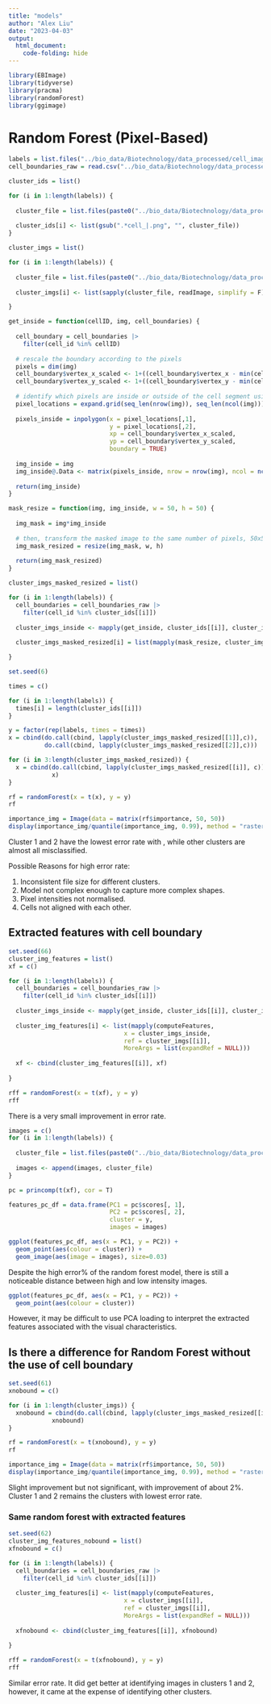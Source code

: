 ```yaml
---
title: "models"
author: "Alex Liu"
date: "2023-04-03"
output: 
  html_document:
    code-folding: hide
---
```


```r
library(EBImage)
library(tidyverse)
library(pracma)
library(randomForest)
library(ggimage)
```

# Random Forest (Pixel-Based)

```r
labels = list.files("../bio_data/Biotechnology/data_processed/cell_images/")
cell_boundaries_raw = read.csv("../bio_data/Biotechnology/data_processed/cell_boundaries.csv.gz")

cluster_ids = list()

for (i in 1:length(labels)) {
  
  cluster_file = list.files(paste0("../bio_data/Biotechnology/data_processed/cell_images/", labels[i]))
  
  cluster_ids[i] <- list(gsub(".*cell_|.png", "", cluster_file))
}

cluster_imgs = list()

for (i in 1:length(labels)) {
  
  cluster_file = list.files(paste0("../bio_data/Biotechnology/data_processed/cell_images/", labels[i]), full.names=T)
  
  cluster_imgs[i] <- list(sapply(cluster_file, readImage, simplify = F))

}
```

```r
get_inside = function(cellID, img, cell_boundaries) {
  
  cell_boundary = cell_boundaries |>
    filter(cell_id %in% cellID)
  
  # rescale the boundary according to the pixels
  pixels = dim(img)
  cell_boundary$vertex_x_scaled <- 1+((cell_boundary$vertex_x - min(cell_boundary$vertex_x))/0.2125)
  cell_boundary$vertex_y_scaled <- 1+((cell_boundary$vertex_y - min(cell_boundary$vertex_y))/0.2125)
  
  # identify which pixels are inside or outside of the cell segment using inpolygon
  pixel_locations = expand.grid(seq_len(nrow(img)), seq_len(ncol(img)))
  
  pixels_inside = inpolygon(x = pixel_locations[,1],
                            y = pixel_locations[,2],
                            xp = cell_boundary$vertex_x_scaled,
                            yp = cell_boundary$vertex_y_scaled,
                            boundary = TRUE)
  
  img_inside = img
  img_inside@.Data <- matrix(pixels_inside, nrow = nrow(img), ncol = ncol(img))
  
  return(img_inside)
}

mask_resize = function(img, img_inside, w = 50, h = 50) {
  
  img_mask = img*img_inside
  
  # then, transform the masked image to the same number of pixels, 50x50
  img_mask_resized = resize(img_mask, w, h)
  
  return(img_mask_resized)
}
```

```r
cluster_imgs_masked_resized = list()

for (i in 1:length(labels)) {
  cell_boundaries = cell_boundaries_raw |>
    filter(cell_id %in% cluster_ids[[i]])
    
  cluster_imgs_inside <- mapply(get_inside, cluster_ids[[i]], cluster_imgs[[i]], MoreArgs = list(cell_boundaries = cell_boundaries), SIMPLIFY = FALSE)
  
  cluster_imgs_masked_resized[i] = list(mapply(mask_resize, cluster_imgs[[i]], cluster_imgs_inside, SIMPLIFY = FALSE))

}
```

```r
set.seed(6)

times = c()

for (i in 1:length(labels)) {
  times[i] = length(cluster_ids[[i]])
}

y = factor(rep(labels, times = times))
x = cbind(do.call(cbind, lapply(cluster_imgs_masked_resized[[1]],c)),
          do.call(cbind, lapply(cluster_imgs_masked_resized[[2]],c)))

for (i in 3:length(cluster_imgs_masked_resized)) {
  x = cbind(do.call(cbind, lapply(cluster_imgs_masked_resized[[i]], c)),
            x)
}

rf = randomForest(x = t(x), y = y)
rf
```

```r
importance_img = Image(data = matrix(rf$importance, 50, 50))
display(importance_img/quantile(importance_img, 0.99), method = "raster")
```

Cluster 1 and 2 have the lowest error rate with , while other clusters are almost all misclassified.

Possible Reasons for high error rate:

1. Inconsistent file size for different clusters.
2. Model not complex enough to capture more complex shapes.
3. Pixel intensities not normalised.
4. Cells not aligned with each other.

## Extracted features with cell boundary
```r
set.seed(66)
cluster_img_features = list()
xf = c()

for (i in 1:length(labels)) {
  cell_boundaries = cell_boundaries_raw |>
    filter(cell_id %in% cluster_ids[[i]])
    
  cluster_imgs_inside <- mapply(get_inside, cluster_ids[[i]], cluster_imgs[[i]], MoreArgs = list(cell_boundaries = cell_boundaries), SIMPLIFY = FALSE)
  
  cluster_img_features[i] <- list(mapply(computeFeatures,
                                x = cluster_imgs_inside,
                                ref = cluster_imgs[[i]],
                                MoreArgs = list(expandRef = NULL)))
  
  xf <- cbind(cluster_img_features[[i]], xf)
  
}

rff = randomForest(x = t(xf), y = y)
rff
```

There is a very small improvement in error rate.

```r
images = c()
for (i in 1:length(labels)) {
  
  cluster_file = list.files(paste0("../bio_data/Biotechnology/data_processed/cell_images/", labels[i]), full.names = T)
  
  images <- append(images, cluster_file)
}

pc = princomp(t(xf), cor = T)

features_pc_df = data.frame(PC1 = pc$scores[, 1],
                            PC2 = pc$scores[, 2],
                            cluster = y,
                            images = images)

ggplot(features_pc_df, aes(x = PC1, y = PC2)) + 
  geom_point(aes(colour = cluster)) +
  geom_image(aes(image = images), size=0.03)
```

Despite the high error% of the random forest model, there is still a noticeable distance between high and low intensity images. 

```r
ggplot(features_pc_df, aes(x = PC1, y = PC2)) + 
  geom_point(aes(colour = cluster))
```

However, it may be difficult to use PCA loading to interpret the extracted features associated with the visual characteristics.

## Is there a difference for Random Forest without the use of cell boundary

```r
set.seed(61)
xnobound = c()

for (i in 1:length(cluster_imgs)) {
  xnobound = cbind(do.call(cbind, lapply(cluster_imgs_masked_resized[[i]], c)),
            xnobound)
}

rf = randomForest(x = t(xnobound), y = y)
rf
```

```r
importance_img = Image(data = matrix(rf$importance, 50, 50))
display(importance_img/quantile(importance_img, 0.99), method = "raster")
```


Slight improvement but not significant, with improvement of about 2%. Cluster 1 and 2 remains the clusters with lowest error rate.

### Same random forest with extracted features

```r
set.seed(62)
cluster_img_features_nobound = list()
xfnobound = c()

for (i in 1:length(labels)) {
  cell_boundaries = cell_boundaries_raw |>
    filter(cell_id %in% cluster_ids[[i]])
  
  cluster_img_features[i] <- list(mapply(computeFeatures,
                                x = cluster_imgs[[i]],
                                ref = cluster_imgs[[i]],
                                MoreArgs = list(expandRef = NULL)))
  
  xfnobound <- cbind(cluster_img_features[[i]], xfnobound)
  
}

rff = randomForest(x = t(xfnobound), y = y)
rff

```

Similar error rate. It did get better at identifying images in clusters 1 and 2, however, it came at the expense of identifying other clusters. 


